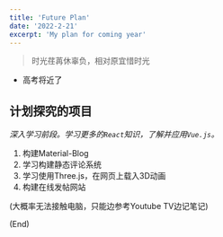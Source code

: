 ```yaml
---
title: 'Future Plan'
date: '2022-2-21'
excerpt: 'My plan for coming year'
---
```


> 时光荏苒休辜负，相对原宜惜时光

* 高考将近了

## 计划探究的项目

*深入学习前段。学习更多的`React`知识，了解并应用`Vue.js`。*


1. 构建Material-Blog
2. 学习构建静态评论系统
3. 学习使用Three.js，在网页上载入3D动画
4. 构建在线发帖网站

(大概率无法接触电脑，只能边参考Youtube TV边记笔记)

(End)
